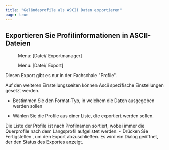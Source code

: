```yaml
---
title: "Geländeprofile als ASCII Daten exportieren"
page: true
---
```

## Exportieren Sie Profilinformationen in ASCII-Dateien
<GeoMapper> <Menu> Menu: [Datei/ Exportmanager] </Menu> </GeoMapper><GeoDesigner> <Menu> Menu: [Datei/ Export] </Menu> </GeoDesigner>

<Warning>
Diesen Export gibt es nur in der Fachschale &quot;Profile&quot;. 
</Warning>


Auf den weiteren Einstellungsseiten k&#246;nnen Ascii spezifische Einstellungen gesetzt werden.

- Bestimmen Sie den Format-Typ, in welchem die Daten ausgegeben werden sollen

- W&#228;hlen Sie die Profile aus einer Liste, die exportiert werden sollen.


<Success>
Die Liste der Profile ist nach Profilnamen sortiert, wobei immer die Querprofile nach dem L&#228;ngsprofil aufgelistet werden.

</Success>
-  Dr&#252;cken Sie <Border>Fertigstellen</Border> , um den Export abzuschlie&#223;en. Es wird ein Dialog ge&#246;ffnet, der den Status des Exportes anzeigt.



